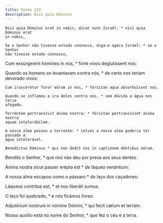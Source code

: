 ```yaml
---
title: Salmo 123
description: Nisi quia Dominus
---
```


<div class="side-by-side not-content">

    Nisi quia Dóminus erat in nobis, dicat nunc Israël: * nisi quia Dóminus erat
    in nobis,

    Se o Senhor não tivesse estado connosco, diga-o agora Israel: * se o Senhor
    não tivesse estado connosco,
  </span>

Cum exsúrgerent hómines in nos, * forte vivos deglutíssent nos:

  <span>
    Quando os homens se levantavam contra nós, * de certo nos teriam devorado
    vivos:

    Cum irascerétur furor eórum in nos, * fórsitan aqua absorbuísset nos.

    Quando se inflamou a ira deles contra nós, * sem dúvida a água nos teria
    afogado.

    Torréntem pertransívit ánima nostra: * fórsitan pertransísset ánima nostra
    aquam intolerábilem.

    A nossa alma passou a torrente: * talvez a nossa alma poderia ter passado a
    água intolerável.

    Benedíctus Dóminus * qui non dedit nos in captiónem déntibus eórum.
  </span>

Bendito o Senhor, * que nos não deu por presa aos seus dentes.

Ánima nostra sicut passer erépta est * de láqueo venántium:

A nossa alma escapou como o pássaro * do laço dos caçadores:

Láqueus contrítus est, * et nos liberáti sumus.

O laço foi quebrado, * e nós ficámos livres.

Adjutórium nostrum in nómine Dómini, * qui fecit cælum et terram.

Nosso auxílio está no nome do Senhor, * que fez o céu e a terra.

</div>
